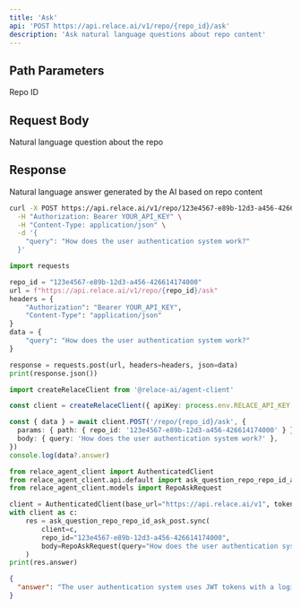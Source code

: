 ```yaml
---
title: 'Ask'
api: 'POST https://api.relace.ai/v1/repo/{repo_id}/ask'
description: 'Ask natural language questions about repo content'
---
```


## Path Parameters

<ParamField path="repo_id" type="string" required>
  Repo ID
</ParamField>

## Request Body

<ParamField body="query" type="string" required>
  Natural language question about the repo
</ParamField>

## Response

<ResponseField name="answer" type="string">
  Natural language answer generated by the AI based on repo content
</ResponseField>


<RequestExample>

```bash cURL
curl -X POST https://api.relace.ai/v1/repo/123e4567-e89b-12d3-a456-426614174000/ask \
  -H "Authorization: Bearer YOUR_API_KEY" \
  -H "Content-Type: application/json" \
  -d '{
    "query": "How does the user authentication system work?"
  }'
```

```python Python
import requests

repo_id = "123e4567-e89b-12d3-a456-426614174000"
url = f"https://api.relace.ai/v1/repo/{repo_id}/ask"
headers = {
    "Authorization": "Bearer YOUR_API_KEY",
    "Content-Type": "application/json"
}
data = {
    "query": "How does the user authentication system work?"
}

response = requests.post(url, headers=headers, json=data)
print(response.json())
```

```ts TypeScript SDK
import createRelaceClient from '@relace-ai/agent-client'

const client = createRelaceClient({ apiKey: process.env.RELACE_API_KEY! })

const { data } = await client.POST('/repo/{repo_id}/ask', {
  params: { path: { repo_id: '123e4567-e89b-12d3-a456-426614174000' } },
  body: { query: 'How does the user authentication system work?' },
})
console.log(data?.answer)
```

```python Python SDK
from relace_agent_client import AuthenticatedClient
from relace_agent_client.api.default import ask_question_repo_repo_id_ask_post
from relace_agent_client.models import RepoAskRequest

client = AuthenticatedClient(base_url="https://api.relace.ai/v1", token="YOUR_API_KEY")
with client as c:
    res = ask_question_repo_repo_id_ask_post.sync(
        client=c,
        repo_id="123e4567-e89b-12d3-a456-426614174000",
        body=RepoAskRequest(query="How does the user authentication system work?"),
    )
print(res.answer)
```

</RequestExample>

<ResponseExample>

```json Response
{
  "answer": "The user authentication system uses JWT tokens with a login endpoint at /api/auth/login. Users provide credentials which are validated against the database using bcrypt for password hashing. Successful logins receive a signed JWT token that expires after 24 hours. The system also includes middleware to verify tokens on protected routes and handles refresh tokens for extended sessions."
}
```

</ResponseExample>
